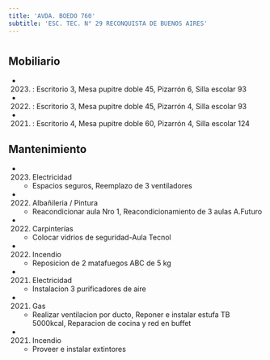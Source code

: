 ```yaml
---
title: 'AVDA. BOEDO 760'
subtitle: 'ESC. TEC. N° 29 RECONQUISTA DE BUENOS AIRES'
---
```


#


## Mobiliario

*  (2023) : Escritorio 3, Mesa pupitre doble 45, Pizarrón 6, Silla escolar 93 

*  (2022) : Escritorio 3, Mesa pupitre doble 45, Pizarrón 4, Silla escolar 93 

*  (2021) : Escritorio 4, Mesa pupitre doble 60, Pizarrón 4, Silla escolar 124 





## Mantenimiento

*  (2023) Electricidad 
    + Espacios seguros, Reemplazo de 3 ventiladores

*  (2022) Albañileria / Pintura 
    + Reacondicionar aula Nro 1, Reacondicionamiento de 3 aulas A.Futuro

*  (2022) Carpinterías 
    + Colocar vidrios de seguridad-Aula Tecnol

*  (2022) Incendio 
    + Reposicion de 2 matafuegos ABC de 5 kg

*  (2021) Electricidad 
    + Instalacion 3 purificadores de aire

*  (2021) Gas 
    + Realizar ventilacion por ducto, Reponer e instalar estufa TB 5000kcal, Reparacion de cocina y red en buffet

*  (2021) Incendio 
    + Proveer e instalar extintores



